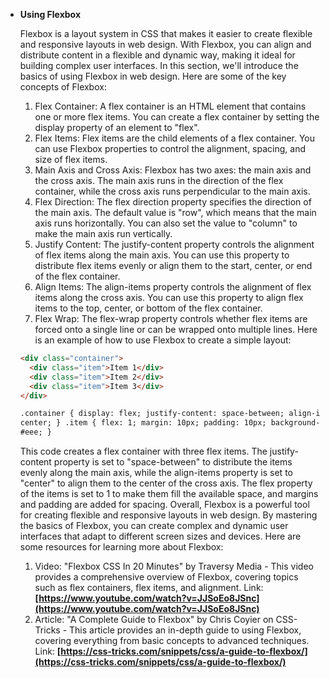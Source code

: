 - **Using Flexbox**

  Flexbox is a layout system in CSS that makes it easier to create flexible and responsive layouts in web design. With Flexbox, you can align and distribute content in a flexible and dynamic way, making it ideal for building complex user interfaces. In this section, we'll introduce the basics of using Flexbox in web design.
  Here are some of the key concepts of Flexbox:

  1. Flex Container: A flex container is an HTML element that contains one or more flex items. You can create a flex container by setting the display property of an element to "flex".
  2. Flex Items: Flex items are the child elements of a flex container. You can use Flexbox properties to control the alignment, spacing, and size of flex items.
  3. Main Axis and Cross Axis: Flexbox has two axes: the main axis and the cross axis. The main axis runs in the direction of the flex container, while the cross axis runs perpendicular to the main axis.
  4. Flex Direction: The flex direction property specifies the direction of the main axis. The default value is "row", which means that the main axis runs horizontally. You can also set the value to "column" to make the main axis run vertically.
  5. Justify Content: The justify-content property controls the alignment of flex items along the main axis. You can use this property to distribute flex items evenly or align them to the start, center, or end of the flex container.
  6. Align Items: The align-items property controls the alignment of flex items along the cross axis. You can use this property to align flex items to the top, center, or bottom of the flex container.
  7. Flex Wrap: The flex-wrap property controls whether flex items are forced onto a single line or can be wrapped onto multiple lines.
     Here is an example of how to use Flexbox to create a simple layout:

  ```html
  <div class="container">
    <div class="item">Item 1</div>
    <div class="item">Item 2</div>
    <div class="item">Item 3</div>
  </div>

  .container { display: flex; justify-content: space-between; align-items:
  center; } .item { flex: 1; margin: 10px; padding: 10px; background-color:
  #eee; }
  ```

  This code creates a flex container with three flex items. The justify-content property is set to "space-between" to distribute the items evenly along the main axis, while the align-items property is set to "center" to align them to the center of the cross axis. The flex property of the items is set to 1 to make them fill the available space, and margins and padding are added for spacing.
  Overall, Flexbox is a powerful tool for creating flexible and responsive layouts in web design. By mastering the basics of Flexbox, you can create complex and dynamic user interfaces that adapt to different screen sizes and devices.
  Here are some resources for learning more about Flexbox:

  1. Video: "Flexbox CSS In 20 Minutes" by Traversy Media - This video provides a comprehensive overview of Flexbox, covering topics such as flex containers, flex items, and alignment.
     Link: **[https://www.youtube.com/watch?v=JJSoEo8JSnc](https://www.youtube.com/watch?v=JJSoEo8JSnc)**
  2. Article: "A Complete Guide to Flexbox" by Chris Coyier on CSS-Tricks - This article provides an in-depth guide to using Flexbox, covering everything from basic concepts to advanced techniques.
     Link: **[https://css-tricks.com/snippets/css/a-guide-to-flexbox/](https://css-tricks.com/snippets/css/a-guide-to-flexbox/)**
